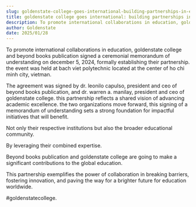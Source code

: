 ```yaml
---
slug: goldenstate-college-goes-international-building-partnerships-in-education
title: goldenstate college goes international: building partnerships in education.
description: To promote international collaborations in education, goldenstate college and beyond books publication signed a ceremonial...
author: Goldenstate
date: 2025/01/28
---
```


To promote international collaborations in education, goldenstate college and beyond books publication signed a ceremonial memorandum of understanding on december 5, 2024, formally establishing their partnership. the event was held at bach viet polytechnic located at the center of ho chi minh city, vietman.

The agreement was signed by dr. leonilo capulso, president and ceo of beyond books publication, and dr. warren a. manilay, president and ceo of goldenstate college. this partnership reflects a shared vision of advancing academic excellence. the two organizations move forward, this signing of a memorandum of understanding sets a strong foundation for impactful initiatives that will benefit.

Not only their respective institutions but also the broader educational community.

By leveraging their combined expertise.

Beyond books publication and goldenstate college are going to make a significant contributions to the global education.

This partnership exemplifies the power of collaboration in breaking barriers, fostering innovation, and paving the way for a brighter future for education worldwide.

#goldenstatecollege.